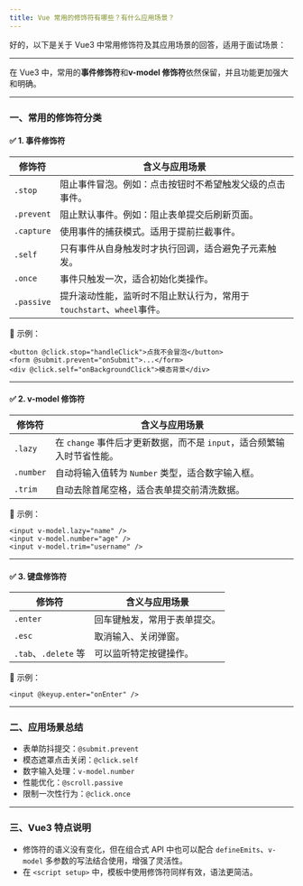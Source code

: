 ```yaml
---
title: Vue 常用的修饰符有哪些？有什么应用场景？
---
```


好的，以下是关于 Vue3 中常用修饰符及其应用场景的回答，适用于面试场景：

---

在 Vue3 中，常用的**事件修饰符**和**v-model 修饰符**依然保留，并且功能更加强大和明确。

---

### 一、常用的修饰符分类

#### ✅ 1. **事件修饰符**

| 修饰符        | 含义与应用场景                                      |
| ---------- | -------------------------------------------- |
| `.stop`    | 阻止事件冒泡。例如：点击按钮时不希望触发父级的点击事件。                 |
| `.prevent` | 阻止默认事件。例如：阻止表单提交后刷新页面。                       |
| `.capture` | 使用事件的捕获模式。适用于提前拦截事件。                         |
| `.self`    | 只有事件从自身触发时才执行回调，适合避免子元素触发。                   |
| `.once`    | 事件只触发一次，适合初始化类操作。                            |
| `.passive` | 提升滚动性能，监听时不阻止默认行为，常用于`touchstart`、`wheel`事件。 |

📌 示例：

```vue
<button @click.stop="handleClick">点我不会冒泡</button>
<form @submit.prevent="onSubmit">...</form>
<div @click.self="onBackgroundClick">模态背景</div>
```

---

#### ✅ 2. **v-model 修饰符**

| 修饰符       | 含义与应用场景                                      |
| --------- | -------------------------------------------- |
| `.lazy`   | 在 `change` 事件后才更新数据，而不是 `input`，适合频繁输入时节省性能。 |
| `.number` | 自动将输入值转为 `Number` 类型，适合数字输入框。                |
| `.trim`   | 自动去除首尾空格，适合表单提交前清洗数据。                        |

📌 示例：

```vue
<input v-model.lazy="name" />
<input v-model.number="age" />
<input v-model.trim="username" />
```

---

#### ✅ 3. **键盘修饰符**

| 修饰符                | 含义与应用场景        |
| ------------------ | -------------- |
| `.enter`           | 回车键触发，常用于表单提交。 |
| `.esc`             | 取消输入、关闭弹窗。     |
| `.tab`、`.delete` 等 | 可以监听特定按键操作。    |

📌 示例：

```vue
<input @keyup.enter="onEnter" />
```

---

### 二、应用场景总结

* 表单防抖提交：`@submit.prevent`
* 模态遮罩点击关闭：`@click.self`
* 数字输入处理：`v-model.number`
* 性能优化：`@scroll.passive`
* 限制一次性行为：`@click.once`

---

### 三、Vue3 特点说明

* 修饰符的语义没有变化，但在组合式 API 中也可以配合 `defineEmits`、`v-model` 多参数的写法结合使用，增强了灵活性。
* 在 `<script setup>` 中，模板中使用修饰符同样有效，语法更简洁。

